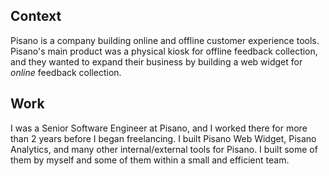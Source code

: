 <div>
<h2>Context</h2>
Pisano is a company building online and offline customer experience tools. Pisano's main product was a physical kiosk for offline feedback collection, and they wanted to expand their business by building a web widget for <i>online</i> feedback collection.

<h2>Work</h2>
I was a Senior Software Engineer at Pisano, and I worked there for more than 2 years before I began freelancing. I built Pisano Web Widget, Pisano Analytics, and many other internal/external tools for Pisano. I built some of them by myself and some of them within a small and efficient team.

</div>